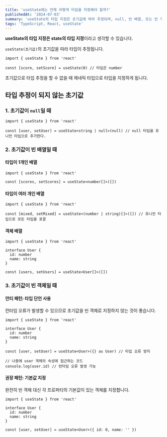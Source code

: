 ```yaml
---
title: 'useState에는 언제 어떻게 타입을 지정해야 할까?'
publishedAt: '2024-07-03'
summary: 'useState의 타입 지정은 초기값에 따라 추정되며, null, 빈 배열, 또는 빈 객체의 경우 제네릭 타입으로 명시해야 한다. 각 경우에 맞는 타입을 설정하여 런타임 오류를 방지할 수 있다.'
tags: 'TypeScript, React, useState'
---
```


**useState의 타입 지정은 state의 타입 지정**이라고 생각할 수 있습니다.

`useState(초기값)`의 초기값을 따라 타입이 추정됩니다.

```tsx
import { useState } from 'react'

const [score, setScore] = useState(0) // 타입은 number
```

초기값으로 타입 추정을 할 수 없을 때 제네릭 타입으로 타입을 지정하게 됩니다.

## 타입 추정이 되지 않는 초기값

### 1. 초기값이 `null`일 때

```tsx
import { useState } from 'react'

const [user, setUser] = useState<string | null>(null) // null 타입을 유니언 타입으로 추가한다.
```

### 2. 초기값이 빈 배열일 때

#### 타입이 1개인 배열

```tsx
import { useState } from 'react'

const [scores, setScores] = useState<number[]>([])
```

#### 타입이 여러 개인 배열

```tsx
import { useState } from 'react'

const [mixed, setMixed] = useState<(number | string)[]>([]) // 유니언 타입으로 모든 타입을 포괄
```

#### 객체 배열

```tsx
import { useState } from 'react'

interface User {
  id: number
  name: string
}

const [users, setUsers] = useState<User[]>([])
```

### 3. 초기값이 빈 객체일 때

#### 안티 패턴: 타입 단언 사용

런타임 오류가 발생할 수 있으므로 초기값을 빈 객체로 지정하지 않는 것이 좋습니다.

```tsx
import { useState } from 'react'

interface User {
  id: number
  name: string
}

const [user, setUser] = useState<User>({} as User) // 타입 오류 방지

// 나중에 user 객체의 속성에 접근하는 코드
console.log(user.id) // 런타임 오류 발생 가능
```

#### 권장 패턴: 기본값 지정

완전히 빈 객체 대신 각 프로퍼티의 기본값이 있는 객체를 지정합니다.

```tsx
import { useState } from 'react'

interface User {
  id: number
  name: string
}

const [user, setUser] = useState<User>({ id: 0, name: '' })
```

